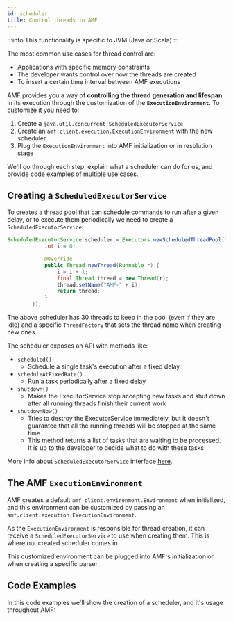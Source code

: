 ```yaml
---
id: scheduler
title: Control threads in AMF
---
```


:::info
This functionality is specific to JVM (Java or Scala)
:::

The most common use cases for thread control are:

- Applications with specific memory constraints
- The developer wants control over how the threads are created
- To insert a certain time interval between AMF executions

AMF provides you a way of **controlling the thread generation and lifespan** in its execution through the customization of the **`ExecutionEnvironment`**.
To customize it you need to:

1. Create a `java.util.concurrent.ScheduledExecutorService`
2. Create an `amf.client.execution.ExecutionEnvironment` with the new scheduler
3. Plug the `ExecutionEnvironment` into AMF initialization or in resolution stage

We'll go through each step, explain what a scheduler can do for us, and provide code examples of multiple use cases.

## Creating a `ScheduledExecutorService`
To creates a thread pool that can schedule commands to run after a given delay, or to execute them periodically we need to create a `ScheduledExecutorService`:

```java
ScheduledExecutorService scheduler = Executors.newScheduledThreadPool(30, new ThreadFactory() {
            int i = 0;

            @Override
            public Thread newThread(Runnable r) {
                i = i + 1;
                final Thread thread = new Thread(r);
                thread.setName("AMF-" + i);
                return thread;
            }
        });
```
The above scheduler has 30 threads to keep in the pool (even if they are idle) and a specific `ThreadFactory` that sets the thread name when creating new ones.

The scheduler exposes an API with methods like:

- `scheduled()`
    - Schedule a single task's execution after a fixed delay
- `scheduleAtFixedRate()`
    - Run a task periodically after a fixed delay
- `shutdown()`
    - Makes the ExecutorService stop accepting new tasks and shut down after all running threads finish their current work
- `shutdownNow()`
    - Tries to destroy the ExecutorService immediately, but it doesn't guarantee that all the running threads will be stopped at the same time
    - This method returns a list of tasks that are waiting to be processed. It is up to the developer to decide what to do with these tasks

More info about `ScheduledExecutorService` interface [here](https://docs.oracle.com/en/java/javase/11/docs/api/java.base/java/util/concurrent/ScheduledExecutorService.html).


## The AMF `ExecutionEnvironment`
AMF creates a default `amf.client.environment.Environment` when initialized,
and this environment can be customized by passing an `amf.client.execution.ExecutionEnvironment`.

As the `ExecutionEnvironment` is responsible for thread creation, it can receive a `ScheduledExecutorService` to use when creating them.
This is where our created scheduler comes in.

This customized environment can be plugged into AMF's initialization or when creating a specific parser.

## Code Examples
In this code examples we'll show the creation of a scheduler, and it's usage throughout AMF:


<CodeGetter
    language='java'
    example='java/SchedulerTest.java'
/>

